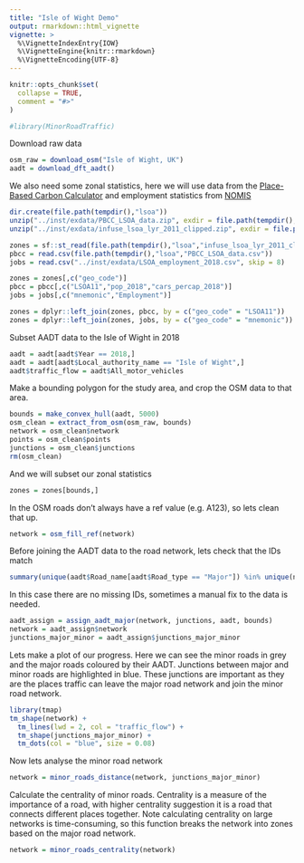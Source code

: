 ```yaml
---
title: "Isle of Wight Demo"
output: rmarkdown::html_vignette
vignette: >
  %\VignetteIndexEntry{IOW}
  %\VignetteEngine{knitr::rmarkdown}
  %\VignetteEncoding{UTF-8}
---
```


```r
knitr::opts_chunk$set(
  collapse = TRUE,
  comment = "#>"
)
```

```r
#library(MinorRoadTraffic)
```

Download raw data

```r
osm_raw = download_osm("Isle of Wight, UK")
aadt = download_dft_aadt()
```

We also need some zonal statistics, here we will use data from the [Place-Based Carbon Calculator](https://www.carbon.place) and employment statistics from [NOMIS](https://www.nomisweb.co.uk)

```r
dir.create(file.path(tempdir(),"lsoa"))
unzip("../inst/exdata/PBCC_LSOA_data.zip", exdir = file.path(tempdir(),"lsoa"))
unzip("../inst/exdata/infuse_lsoa_lyr_2011_clipped.zip", exdir = file.path(tempdir(),"lsoa"))

zones = sf::st_read(file.path(tempdir(),"lsoa","infuse_lsoa_lyr_2011_clipped.shp"))
pbcc = read.csv(file.path(tempdir(),"lsoa","PBCC_LSOA_data.csv"))
jobs = read.csv("../inst/exdata/LSOA_employment_2018.csv", skip = 8)

zones = zones[,c("geo_code")]
pbcc = pbcc[,c("LSOA11","pop_2018","cars_percap_2018")]
jobs = jobs[,c("mnemonic","Employment")]

zones = dplyr::left_join(zones, pbcc, by = c("geo_code" = "LSOA11"))
zones = dplyr::left_join(zones, jobs, by = c("geo_code" = "mnemonic"))
```


Subset AADT data to the Isle of Wight in 2018

```r
aadt = aadt[aadt$Year == 2018,]
aadt = aadt[aadt$Local_authority_name == "Isle of Wight",]
aadt$traffic_flow = aadt$All_motor_vehicles
```

Make a bounding polygon for the study area, and crop the OSM data to that area.

```r
bounds = make_convex_hull(aadt, 5000)
osm_clean = extract_from_osm(osm_raw, bounds)
network = osm_clean$network
points = osm_clean$points
junctions = osm_clean$junctions
rm(osm_clean)
```

And we will subset our zonal statistics

```r
zones = zones[bounds,]
```

In the OSM roads don't always have a ref value (e.g. A123), so lets clean that up.

```r
network = osm_fill_ref(network)
```
Before joining the AADT data to the road network, lets check that the IDs match

```r
summary(unique(aadt$Road_name[aadt$Road_type == "Major"]) %in% unique(network$ref))
```
In  this case there are no missing IDs, sometimes a manual fix to the data is needed.

```r
aadt_assign = assign_aadt_major(network, junctions, aadt, bounds)
network = aadt_assign$network
junctions_major_minor = aadt_assign$junctions_major_minor
```
Lets make a plot of our progress. Here we can see the minor roads in grey and the major roads coloured by their AADT. Junctions between major and minor roads are highlighted in blue. These junctions are important as they are the places traffic can leave the major road network and join the minor road network.

```r
library(tmap)
tm_shape(network) +
  tm_lines(lwd = 2, col = "traffic_flow") +
  tm_shape(junctions_major_minor) +
  tm_dots(col = "blue", size = 0.08)
```
Now lets analyse the minor road network


```r
network = minor_roads_distance(network, junctions_major_minor)
```
Calculate the centrality of minor roads. Centrality is a measure of the importance of a road, with higher centrality suggestion it is a road that connects different places together. Note calculating centrality on large networks is time-consuming, so this function breaks the network into zones based on the major road network. 

```r
network = minor_roads_centrality(network)
```




